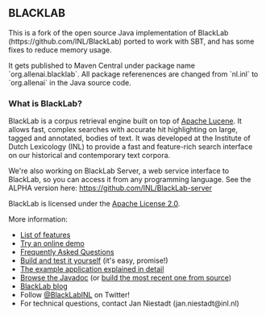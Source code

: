 == BLACKLAB ==

This is a fork of the open source Java implementation of BlackLab (https://github.com/INL/BlackLab) ported to work with SBT, and has some fixes to reduce memory usage.

It gets published to Maven Central under package name `org.allenai.blacklab`. All package referenences are changed from `nl.inl` to `org.allenai` in the Java source code.

=== What is BlackLab? ===

BlackLab is a corpus retrieval engine built on top of [http://lucene.apache.org/ Apache Lucene]. It allows fast, complex searches with accurate hit highlighting on large, tagged and annotated, bodies of text. It was developed at the Institute of Dutch Lexicology (INL) to provide a fast and feature-rich search
interface on our historical and contemporary text corpora.

We're also working on BlackLab Server, a web service interface to BlackLab, so you can access it from any programming language. See the ALPHA version here: https://github.com/INL/BlackLab-server

BlackLab is licensed under the [http://www.apache.org/licenses/LICENSE-2.0 Apache License 2.0].

More information:

* [https://github.com/INL/BlackLab/wiki/Features List of features]
* [https://github.com/INL/BlackLab/wiki/Try-BlackLab-online Try an online demo]
* [https://github.com/INL/BlackLab/wiki/Frequently-Asked-Questions Frequently Asked Questions]
* [https://github.com/INL/BlackLab/wiki/Building-and-testing-BlackLab Build and test it yourself] (it's easy, promise!)
* [https://github.com/INL/BlackLab/wiki/Example-application The example application explained in detail]
* [http://inl.github.io/BlackLab/javadoc/index.html Browse the Javadoc] (or [https://github.com/INL/BlackLab/wiki/Building-and-testing-BlackLab build the most recent one from source])
* [https://github.com/INL/BlackLab/wiki/BlackLab-blog BlackLab blog]
* Follow [https://twitter.com/BlackLabINL @BlackLabINL] on Twitter!
* For technical questions, contact Jan Niestadt (jan.niestadt@inl.nl)
